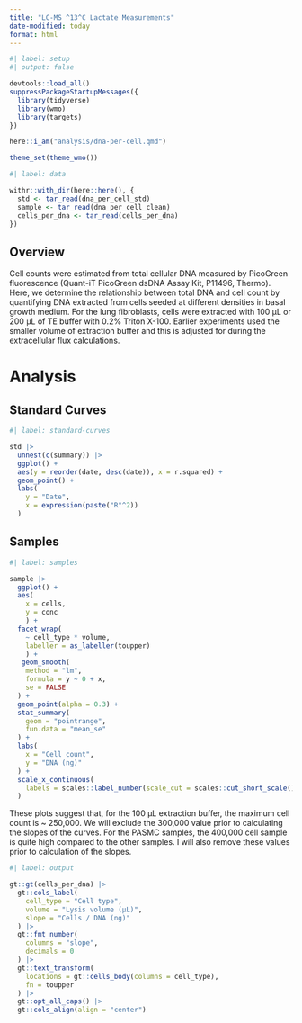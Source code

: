```yaml
---
title: "LC-MS ^13^C Lactate Measurements"
date-modified: today
format: html
---
```


```r
#| label: setup
#| output: false

devtools::load_all()
suppressPackageStartupMessages({
  library(tidyverse)
  library(wmo)
  library(targets)
})

here::i_am("analysis/dna-per-cell.qmd")

theme_set(theme_wmo())
```

```r
#| label: data

withr::with_dir(here::here(), {
  std <- tar_read(dna_per_cell_std)
  sample <- tar_read(dna_per_cell_clean)
  cells_per_dna <- tar_read(cells_per_dna)
})
```

## Overview

Cell counts were estimated from total cellular DNA measured by PicoGreen fluorescence (Quant-iT PicoGreen dsDNA Assay Kit, P11496, Thermo). Here, we determine the relationship between total DNA and cell count by quantifying DNA extracted from cells seeded at different densities in basal growth medium. For the lung fibroblasts, cells were extracted with 100 μL or 200 μL of TE buffer with 0.2% Triton X-100. Earlier experiments used the smaller volume of extraction buffer and this is adjusted for during the extracellular flux calculations.

# Analysis

## Standard Curves

```r
#| label: standard-curves

std |> 
  unnest(c(summary)) |> 
  ggplot() +
  aes(y = reorder(date, desc(date)), x = r.squared) +
  geom_point() +
  labs(
    y = "Date", 
    x = expression(paste("R"^2))
  )
```

## Samples

```r
#| label: samples

sample |> 
  ggplot() +
  aes(
    x = cells, 
    y = conc
    ) +
  facet_wrap(
    ~ cell_type * volume, 
    labeller = as_labeller(toupper)
    ) +
   geom_smooth(
    method = "lm", 
    formula = y ~ 0 + x, 
    se = FALSE
  ) +
  geom_point(alpha = 0.3) +
  stat_summary(
    geom = "pointrange", 
    fun.data = "mean_se"
  ) +
  labs(
    x = "Cell count", 
    y = "DNA (ng)"
  ) +
  scale_x_continuous(
    labels = scales::label_number(scale_cut = scales::cut_short_scale())
  )
```

These plots suggest that, for the 100 μL extraction buffer, the maximum cell count is ~ 250,000. We will exclude the 300,000 value prior to calculating the slopes of the curves. For the PASMC samples, the 400,000 cell sample is quite high compared to the other samples. I will also remove these values prior to calculation of the slopes.

```r
#| label: output

gt::gt(cells_per_dna) |> 
  gt::cols_label(
    cell_type = "Cell type", 
    volume = "Lysis volume (μL)", 
    slope = "Cells / DNA (ng)"
  ) |> 
  gt::fmt_number(
    columns = "slope", 
    decimals = 0
  ) |> 
  gt::text_transform(
    locations = gt::cells_body(columns = cell_type), 
    fn = toupper
  ) |> 
  gt::opt_all_caps() |> 
  gt::cols_align(align = "center")
```
